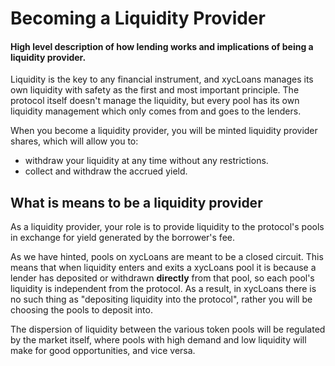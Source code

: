 # Becoming a Liquidity Provider

#### High level description of how lending works and implications of being a liquidity provider.

Liquidity is the key to any financial instrument, and xycLoans manages its own liquidity with safety as the first and most important principle. The protocol itself doesn't manage the liquidity, but every pool has its own liquidity management which only comes from and goes to the lenders.

When you become a liquidity provider, you will be minted liquidity provider shares, which will allow you to:
- withdraw your liquidity at any time without any restrictions.
- collect and withdraw the accrued yield.

## What is means to be a liquidity provider

As a liquidity provider, your role is to provide liquidity to the protocol's pools in exchange for yield generated by the borrower's fee.

As we have hinted, pools on xycLoans are meant to be a closed circuit. This means that when liquidity enters and exits a xycLoans pool it is because a lender has deposited or withdrawn **directly** from that pool, so each pool's liquidity is independent from the protocol. As a result, in xycLoans there is no such thing as "depositing liquidity into the protocol", rather you will be choosing the pools to deposit into. 

The dispersion of liquidity between the various token pools will be regulated by the market itself, where pools with high demand and low liquidity will make for good opportunities, and vice versa.

